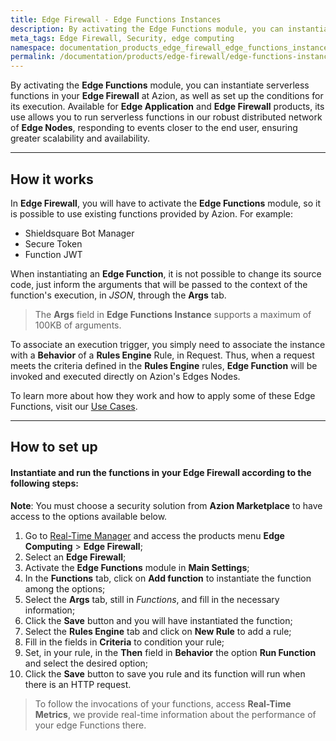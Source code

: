 ```yaml
---
title: Edge Firewall - Edge Functions Instances
description: By activating the Edge Functions module, you can instantiate serverless functions in your Edge Firewall at Azion, as well as set up the conditions for its execution.
meta_tags: Edge Firewall, Security, edge computing
namespace: documentation_products_edge_firewall_edge_functions_instances
permalink: /documentation/products/edge-firewall/edge-functions-instances/
---
```


By activating the **Edge Functions** module, you can instantiate serverless functions in your **Edge Firewall** at Azion, as well as set up the conditions for its execution. Available for **Edge Application** and **Edge Firewall** products, its use allows you to run serverless functions in our robust distributed network of **Edge Nodes**, responding to events closer to the end user, ensuring greater scalability and availability.

---

## How it works

In **Edge Firewall**, you will have to activate the **Edge Functions** module, so it is possible to use existing functions provided by Azion. For example:

* Shieldsquare Bot Manager
* Secure Token
* Function JWT

When instantiating an **Edge Function**, it is not possible to change its source code, just inform the arguments that will be passed to the context of the function's execution, in *JSON*, through the **Args** tab.

> The **Args** field in **Edge Functions Instance** supports a maximum of 100KB of arguments.

To associate an execution trigger, you simply need to associate the instance with a **Behavior** of a **Rules Engine** Rule, in Request. Thus, when a request meets the criteria defined in the **Rules Engine** rules, **Edge Function** will be invoked and executed directly on Azion's Edges Nodes.

To learn more about how they work and how to apply some of these Edge Functions, visit our [Use Cases](https://www.azion.com/en/documentation/use-cases/).

---

## How to set up

#### Instantiate and run the functions in your Edge Firewall according to the following steps:

**Note**: You must choose a security solution from **Azion Marketplace** to have access to the options available below.

1.  Go to [Real-Time Manager](https://manager.azion.com/) and access the products menu **Edge Computing** > **Edge  Firewall**;
2.  Select an **Edge Firewall**;
3.  Activate the **Edge Functions** module in **Main Settings**;
4.  In the **Functions** tab, click  on **Add function** to instantiate the function among the options;
5.  Select the **Args** tab, still in *Functions*, and fill in the necessary information;
6.  Click the **Save** button and you will have instantiated the function;
7.  Select the **Rules Engine** tab and click on **New Rule** to add a rule;
8.  Fill in the fields in **Criteria** to condition your rule;
9.  Set, in your rule, in the **Then** field in **Behavior** the option **Run Function** and select the desired option;
10.  Click the **Save** button to save you rule and its function will run when there is an HTTP request.

> To follow the invocations of your functions, access **Real-Time Metrics**, we provide real-time information about the performance of your edge Functions there.
